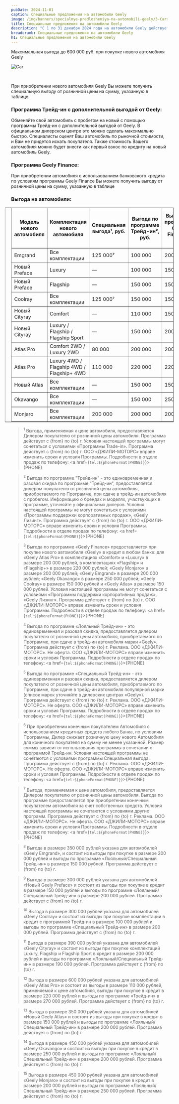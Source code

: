 ```yaml
---
pubDate: 2024-11-01
caption: Специальные предложения на автомобили Geely
image: /img/banners/specialnye-predlozheniya-na-avtomobili-geely/3-Cars_April.webp
title: Специальные предложения на автомобили Geely
description: "С 1 по 31 декабря 2024 года на автомобили Geely действует выгода до 600 000 ₽."
breadcrumb: Специальные предложения на автомобили Geely
h1: Специальные предложения на автомобили Geely
---
```




Максимальная выгода до 600 000 руб. при покупке нового автомобиля Geely

<img srcset="/img/banners/specialnye-predlozheniya-na-avtomobili-geely/3-Cars_April.webp 1x,
		/img/banners/specialnye-predlozheniya-na-avtomobili-geely/3-Cars_April.webp 1.5x"
	src="/img/banners/specialnye-predlozheniya-na-avtomobili-geely/3-Cars_April.webp" alt="Car" />

&nbsp;

При приобретении нового автомобиля Geely Вы можете получить специальную выгоду от розничной цены на сумму, указанную в таблице.

### <b>Программа Трейд-ин с дополнительной выгодой от Geely:</b>

Обменяйте свой автомобиль с пробегом на новый с помощью программы Трейд-ин с дополнительной выгодой от Geely. В официальном дилерском центре это можно сделать максимально быстро. Специалисты оценят Ваш автомобиль по рыночной стоимости, и Вам не придется искать покупателя. Также стоимость Вашего автомобиля можно будет внести как первый взнос по кредиту на новый автомобиль Geely.

### <b>Программа Geely Finance:</b>

При приобретении автомобиля с использованием банковского кредита по условиям программы Geely Finance Вы можете получить выгоду от розничной цены на сумму, указанную в таблице

### <b>Выгода на автомобили:</b>

<div class="overflow-auto min-w-full mb-14" style="margin-right: -1.25rem;margin-left: -1.25rem;">
	<table border="1" class="inline-block min-w-full w-auto" style="padding-right: 1.25rem;padding-left: 1.25rem;width: auto;">
		<thead>
			<tr>
					<th>Модель нового автомобиля</th>
					<th>Комплектация нового автомобиля</th>
					<th>Специальная выгода¹, руб.</th>
					<th>Выгода по программе Трейд-ин², руб.</th>
					<th>Выгода по программе Geely Finance³, руб.</th>
					<th>Выгода по программе Лояльный⁴ / Специальный⁵ Трейд-ин, руб.</th>
					<th>Максимальная выгода до, руб.</th>
			</tr>
		</thead>
		<tbody class="main-text ">
			<tr>
					<td>Emgrand</td>
					<td>Все комплектации</td>
					<td>125 000⁷</td>
					<td>100 000</td>
					<td>200 000</td>
					<td>150 000</td>
					<td>350 000⁸</td>
			</tr>
			<tr>
					<td>Новый Preface</td>
					<td>Luxury</td>
					<td>—</td>
					<td>100 000</td>
					<td>150 000</td>
					<td>150 000</td>
					<td>300 000</td>
			</tr>
			<tr>
					<td>Новый Preface</td>
					<td>Flagship</td>
					<td>—</td>
					<td>150 000</td>
					<td>150 000</td>
					<td>200 000</td>
					<td>350 000⁹</td>
			</tr>
			<tr>
					<td>Coolray</td>
					<td>Все комплектации</td>
					<td>125 000⁷</td>
					<td>150 000</td>
					<td>150 000</td>
					<td>200 000</td>
					<td>300 000¹⁰</td>
			</tr>
			<tr>
					<td>Новый Cityray</td>
					<td>Comfort</td>
					<td>—</td>
					<td>110 000</td>
					<td>150 000</td>
					<td>150 000</td>
					<td>300 000</td>
			</tr>
			<tr>
					<td>Новый Cityray</td>
					<td>Luxury / Flagship / Flagship Sport</td>
					<td>—</td>
					<td>150 000</td>
					<td>200 000</td>
					<td>190 000</td>
					<td>390 000¹¹</td>
			</tr>
			<tr>
					<td>Atlas Pro</td>
					<td>Comfort 2WD / Luxury 2WD</td>
					<td>80 000</td>
					<td>200 000</td>
					<td>200 000</td>
					<td>250 000</td>
					<td>530 000</td>
			</tr>
			<tr>
					<td>Atlas Pro</td>
					<td>Luxury 4WD / Flagship 4WD / Flagship+ 4WD</td>
					<td>110 000</td>
					<td>220 000</td>
					<td>220 000</td>
					<td>270 000</td>
					<td>600 000¹²</td>
			</tr>
			<tr>
					<td>Новый Atlas</td>
					<td>Все комплектации</td>
					<td>—</td>
					<td>150 000</td>
					<td>150 000</td>
					<td>200 000</td>
					<td>350 000¹³</td>
			</tr>
			<tr>
					<td>Okavango</td>
					<td>Все комплектации</td>
					<td>—</td>
					<td>150 000</td>
					<td>250 000</td>
					<td>200 000</td>
					<td>450 000¹⁴</td>
			</tr>
			<tr>
					<td>Monjaro</td>
					<td>Все комплектации</td>
					<td>200 000</td>
					<td>200 000</td>
					<td>200 000</td>
					<td>250 000</td>
					<td>450 000¹⁵</td>
			</tr>
		</tbody>
	</table>
</div>


<SpecialSalonsInfo dataFormName="Узнать подробнее. Специальные предложения на автомобили Geely" />


> <sup>1</sup> Выгода, применяемая к цене автомобиля, предоставляется Дилером покупателю от розничной цены автомобиля. Программа действует с {from} по {to} г. Условия настоящей программы могут сочетаться с условиями «Программы Trade-in». Программа действует с {from} по {to} г. ООО «ДЖИЛИ-МОТОРС» вправе изменить сроки и условия Программы. Подробности в отделе продаж по телефону: <a href={`tel:${phoneFormat(PHONE)}`}>{PHONE}</a>

> <sup>2</sup> Выгода по программе "Трейд-ин" - это единовременная и разовая скидка по программе "Трейд-ин", предоставляется дилером покупателю от розничной цены автомобиля, приобретаемого по Программе, при сдаче в трейд-ин автомобиля с пробегом. Информацию о брендах и моделях, участвующих в программе, уточняйте у официальных дилеров. Условия настоящей программы не могут сочетаться с условиями «Программы поддержки корпоративных продаж», «Geely Лизинг». Программа действует с {from} по {to} г. ООО «ДЖИЛИ-МОТОРС» вправе изменить сроки и условия Программы. Подробности в отделе продаж по телефону: <a href={`tel:${phoneFormat(PHONE)}`}>{PHONE}</a>

> <sup>3</sup> Выгода по программе «Geely Finance» предоставляется при покупке нового автомобиля «Geely» в кредит в любом банке:&nbsp;для «Geely Atlas Pro» в комплектациях «Comfort» и «Luxury» в размере 200 000 рублей, в комплектациях «Flagship» и «Flagship+» в размере 220 000 рублей; «Geely Monjaro» в размере 200 000 рублей; «Geely Emgrand» в размере 200 000 рублей; «Geely Okavango» в размере 250 000 рублей; «Geely Coolray» в размере 150 000 рублей и «Geely Atlas» в размере 150 000 рублей. Условия настоящей программы не могут сочетаться с условиями «Программы поддержки корпоративных продаж», «Geely Лизинг». Программа действует с {from} по {to} г. ООО «ДЖИЛИ-МОТОРС» вправе изменить сроки и условия Программы. Подробности в отделе продаж по телефону: <a href={`tel:${phoneFormat(PHONE)}`}>{PHONE}</a>

> <sup>4</sup> Выгода по программе «Лояльный Трейд-ин» - это единовременная и разовая скидка, предоставляется дилером покупателю от розничной цены автомобиля, приобретаемого по Программе, при сдаче в трейд-ин автомобиля марки «Geely». Программа действует с {from} по {to} г. Реклама. ООО «ДЖИЛИ-МОТОРС». Не оферта. ООО «ДЖИЛИ-МОТОРС» вправе изменить сроки и условия Программы. Подробности в отделе продаж по телефону: <a href={`tel:${phoneFormat(PHONE)}`}>{PHONE}</a>

> <sup>5</sup> Выгода по программе «Специальный Трейд-ин» - это единовременная и разовая скидка, предоставляется дилером покупателю от розничной цены автомобиля, приобретаемого по Программе, при сдаче в трейд-ин автомобиля популярной марки (список марок уточняйте в дилерских центрах «Geely»). Программа действует с {from} по {to} г. Реклама. ООО «ДЖИЛИ-МОТОРС». Не оферта. ООО «ДЖИЛИ-МОТОРС» вправе изменить сроки и условия Программы. Подробности в отделе продаж по телефону: <a href={`tel:${phoneFormat(PHONE)}`}>{PHONE}</a>

> <sup>6</sup> При приобретении конечным покупателем Автомобиля с использованием кредитных средств любого Банка, по условиям Программы, Дилер снижает розничную цену нового Автомобиля для конечного покупателя на сумму не менее указанной. Размер суммы зависит от использования программы в сочетании с программой Трейд-ин. Условия настоящей программы не сочетаются с условиями программы Специальная выгода. Программа действует с {from} по {to} г. Реклама. ООО «ДЖИЛИ-МОТОРС». Не оферта. ООО «ДЖИЛИ-МОТОРС» вправе изменить сроки и условия Программы. Подробности в отделе продаж по телефону: <a href={`tel:${phoneFormat(PHONE)}`}>{PHONE}</a>

> <sup>7</sup> Выгода, применяемая к цене автомобиля, предоставляется Дилером покупателю от розничной цены автомобиля. Выгода по программе предоставляется при приобретении конечным покупателем автомобиля за счет собственных средств. Условия настоящей программы не сочетаются с условиями других программ. Программа действует с {from} по {to} г. Реклама. ООО «ДЖИЛИ-МОТОРС». Не оферта. ООО «ДЖИЛИ-МОТОРС» вправе изменить сроки и условия Программы. Подробности в отделе продаж по телефону: <a href={`tel:${phoneFormat(PHONE)}`}>{PHONE}</a>

> <sup>8</sup> Выгода в размере 350 000 рублей указана для автомобилей «Geely Emgrand», и состоит из выгоды при покупке в размере 200 000 рублей и выгоды по программе «Лояльный/Специальный Трейд-ин» в размере 150 000 рублей. Программа действует с {from} по {to} г.

> <sup>9</sup> Выгода в размере 300 000 рублей указана для автомобилей «Новый Geely Preface» и состоит из выгоды при покупке в кредит в размере 150 000 рублей и выгоды по программе «Лояльный/Специальный Трейд-ин» в размере 200 000 рублей. Программа действует с {from} по {to} г.

> <sup>10</sup> Выгода в размере 300 000 рублей указана для автомобилей «Geely Coolray» и состоит из выгоды при покупке комплектации в кредит с программой Трейд-ин в размере 100 000 рублей и выгоды по программе «Специальный Трейд-ин» в размере 200 000 рублей. Программа действует с {from} по {to} г.

> <sup>11</sup> Выгода в размере 390 000 рублей указана для автомобилей «Geely Cityray» и состоит из выгоды при покупке комплектаций Luxury, Flagship и Flagship Sport в кредит в размере 200 000 рублей и выгоды по программе «Лояльный/Специальный Трейд-ин» в размере 190 000 рублей. Программа действует с {from} по {to} г.

> <sup>12</sup> Выгода в размере 600 000 рублей указана для автомобилей «Geely Atlas Pro» и состоит из выгоды в размере 110 000 рублей, применяемой к цене автомобиля, выгоды при покупке в кредит в размере 220 000 рублей и выгоды по программе «Трейд-ин» в размере 270 000 рублей. Программа действует с {from} по {to} г.

> <sup>13</sup> Выгода в размере 350 000 рублей указана для автомобилей «Новый Geely Atlas» и состоит из выгоды при покупке в кредит в размере 150 000 рублей и выгоды по программе «Лояльный/Специальный Трейд-ин» в размере 200 000 рублей. Программа действует с {from} по {to} г.

> <sup>14</sup> Выгода в размере 450 000 рублей указана для автомобилей «Geely Okavango» и состоит из выгоды при покупке в кредит в размере 250 000 рублей и выгоды по программе «Лояльный/Специальный Трейд-ин» в размере 200 000 рублей. Программа действует с {from} по {to} г.

> <sup>15</sup> Выгода в размере 450 000 рублей указана для автомобилей «Geely Monjaro» и состоит из выгоды при покупке в кредит в размере 200 000 рублей и выгоды по программе «Лояльный/Специальный Трейд-ин» в размере 250 000 рублей. Программа действует с {from} по {to} г.